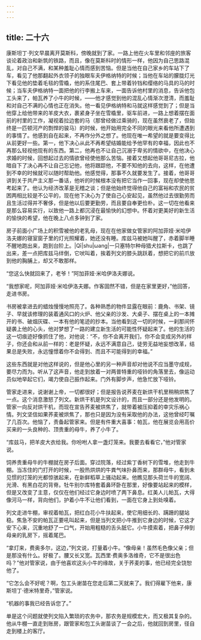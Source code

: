 ```yaml
---
---
---
```

title: 二十六
---



康斯坦丁·列文早晨离开莫斯科，傍晚就到了家。一路上他在火车里和邻座的旅客谈论着政治和新筑的铁路，而且，像在莫斯科时的情形一样，他因为自己思路混乱，对自己不满，和某种羞耻心情而感到苦恼。但是当他在自己家乡的车站下了车，看见了他那翻起外衣领子的独眼车夫伊格纳特的时候；当他在车站的朦胧灯光下看见他的垫着毛毯的雪橇，他的系住尾巴、套上带着铃铛和缨络的马具的马的时候；当车夫伊格纳特一面把他的行李搬上车来，一面告诉他村里的消息，告诉他包工头来了，帕瓦养了小牛的时候，——他才感觉到他的混乱心情渐次澄清，而羞耻和对自己不满的心情也正在消失。他一看见伊格纳特和马就这样感觉到了；但是当他穿上给他带来的羊皮大衣，裹紧身子坐在雪橇里，驱车前进，一路上想着摆在面前的村里的工作，凝视着拉边套的马（那曾经做过乘骑的，现在虽然衰老了，但始终是一匹顿河产的剽悍的骏马）的时候，他开始用完全不同的眼光来看他所遭遇到的事情了。他感到自在起来，不再作分外之想了。他现在唯一希望的就是要变得比从前更好一些。第一，他下决心从此不再希望结婚能给予他罕有的幸福，因此也不再那么轻视他现有的东西。第二，他再也不让自己沉溺于卑劣的情欲中，在他决心求婚的时候，回想起过去的情欲曾经使他那么苦恼。接着又想起他哥哥尼古拉，他暗自下了决心再不让自己忘记他，他将跟踪他，不要不知他的去向，这样，在他遭到不幸的时候就可以随时帮助他。他感觉得，那事不久就要发生了。接着，他哥哥讲到关于共产主义那一番话，他听的时候根本没有把它当作一回事，现在却使他思考起来了。他认为经济改革是无稽之谈；但是他始终觉得他自己的富裕和农民的贫困两相比较是不公平的，现在他下决心为了使自己心安起见，虽然他过去很勤劳而且生活过得并不奢侈，但是他以后要更勤劳，而且要自奉更俭朴。这一切在他看来是那么容易实行，以致他一路上都沉浸在最愉快的幻想中。怀着对更美好的新生活的愉快的希望，他在晚上八点多钟到了家。

房子前面小广场上的积雪被他的老乳母，现在在他家做女管家的阿加菲娅·米哈伊洛夫娜的寝室窗子里的灯光照耀着，她还没有睡。库兹马被她叫醒了，赤着脚半睡不醒地跑出来，跑到台阶上。|Qī|shu|ωang|一只塞特尔种母猎犬拉斯卡，也跳了出来，差一点把库兹马绊倒，它吠叫着，挨着列文的膝头跳跃着，想把它的前爪放到他的胸脯上，却又不敢那样。

“您这么快就回来了，老爷！”阿加菲娅·米哈伊洛夫娜说。

“我想家呢，阿加菲娅·米哈伊洛夫娜。作客固然不错，但是在家里更好，”他回答，走进书房。

书房被拿进去的蜡烛慢慢地照亮了。各种熟悉的物件显露在眼前：鹿角、书架、镜子、早就该修理的装着通风口的火炉、他父亲的沙发、大桌子、摆在桌上的一本摊开的书、破烟灰碟、一本有他的笔迹的抄本。当他看到这一切的时候，一刹那间怀疑袭上他的心头，他对梦想了一路的建立新生活的可能性怀疑起来了。他的生活的这一切痕迹好像抓住了他，对他说：“不，你不会离开我们，你不会变成另外的样子，你还会和从前一样的：老是怀疑，永远不满意自己，徒劳无益地妄想改革，结果总是失败，永远憧憬着你不会得到、而且不可能得到的幸福。”

这些东西就是对他这样说的，但是他心里的另一种声音却对他说不应当墨守成规，要尽力而为。听从了这声音，他走到放着一对两普特重的哑铃的角落里去，像运动员似地举起它们，竭力使自己振作起来。门外有脚步声，他急忙放下哑铃。

管家走进来，说谢谢上帝，一切都很好；但是报告说荞麦在新烘干机里稍稍烘焦了一点。这个消息激怒了列文。新烘干机是列文设计的，而且一部分还是他发明的。管家一向反对烘干机，而现在宣告荞麦被烘焦了，就带着被压抑着的幸灾乐祸心情。列文坚信如果荞麦被烘焦了，那也只是因为没有采取他的办法，这他曾经叮嘱了几百次。他恼了，责备起管家来。但是有件重大喜事：帕瓦，他在展览会用高价买来的一头良种的、顶贵重的母牛，养了小牛了。

“库兹马，把羊皮大衣给我。你吩咐人拿一盏灯笼来。我要去看看它，”他对管家说。

饲养贵重母牛的牛棚就在房子后面。穿过院落，经过紫丁香树下的雪堆，他走到牛棚。当冻住的门打开的时候，一股热烘烘的牛粪气味扑鼻而来，那群母牛，看到未见惯的灯笼的光都惊骇起来，在新鲜稻草上骚动起来。他瞧见那头荷兰牛的宽阔、光滑、有黑白花的背脊。牡牛别尔库特套着鼻环卧在那里，好像要站起来的模样，但是又改变了主意，仅仅在他们经过它身边时喷了两下鼻息。红美人儿帕瓦，大得像河马一样，背向他们，护着小牛不让他们看到，一面在它身上到处嗅着。

列文走进牛棚，审视着帕瓦，把红白花小牛扶起来，使它用细长的、蹒跚的腿站稳。焦急不安的帕瓦正要吼叫起来，但是当列文把小牛推到它身边的时候，它这才安下心来，沉重地舒了一口气，开始用粗糙的舌头舐它。小牛摸索着，把鼻子伸到母亲的乳房下，摇着尾巴。

“拿灯来，费奥多尔，这边，”列文说，打量着小牛。“像母亲！虽然毛色像父亲；但是那没有什么。好极了。腰又长又宽。瓦西里·费奥多洛维奇，它不是很出色吗？”他对管家说，由于他喜欢这头小牛的缘故，关于荞麦的事，他已经完全饶恕他了。

“它怎么会不好呢？啊，包工头谢苗在您走后第二天就来了。我们得雇下他来，康斯坦丁·德米特里奇，”管家说。

“机器的事我已经告诉您了。”

单是这个问题就使列文陷入繁琐的农务中，那农务是规模宏大，而又极其复杂的。他从牛棚一直走到账房，跟管家和包工头谢苗谈了一会之后，他就回到房里，径自走到楼上的客厅。